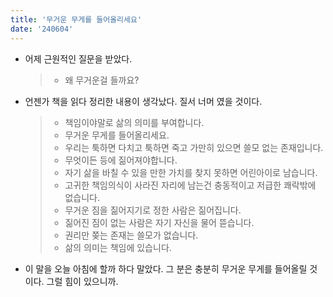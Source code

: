 ```yaml
---
title: '무거운 무게를 들어올리세요'
date: '240604'
---
```


- 어제 근원적인 질문을 받았다.
  > - 왜 무거운걸 들까요?
- 언젠가 책을 읽다 정리한 내용이 생각났다. 질서 너머 였을 것이다.
  > - 책임이야말로 삶의 의미를 부여합니다.
  > - 무거운 무게를 들어올리세요.
  > - 우리는 툭하면 다치고 툭하면 죽고 가만히 있으면 쓸모 없는 존재입니다.
  > - 무엇이든 등에 짊어져야합니다.
  > - 자기 삶을 바칠 수 있을 만한 가치를 찾지 못하면 어린아이로 남습니다.
  > - 고귀한 책임의식이 사라진 자리에 남는건 충동적이고 저급한 쾌락밖에 없습니다.
  > - 무거운 짐을 짊어지기로 정한 사람은 짊어집니다.
  > - 짊어진 짐이 없는 사람은 자기 자신을 물어 뜯습니다.
  > - 권리만 쫒는 존재는 쓸모가 없습니다.
  > - 삶의 의미는 책임에 있습니다.
- 이 말을 오늘 아침에 할까 하다 말았다. 그 분은 충분히 무거운 무게를 들어올릴 것이다. 그럴 힘이 있으니까.
